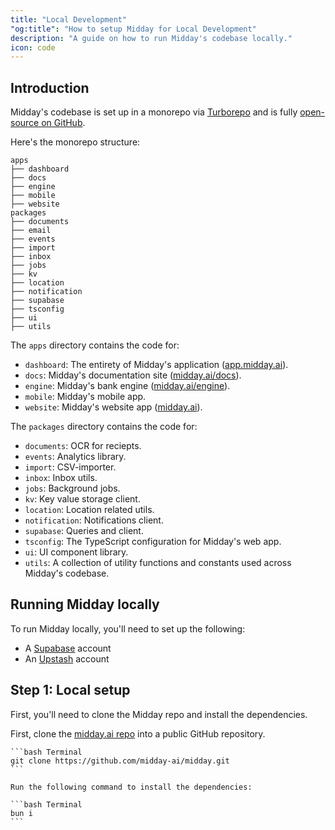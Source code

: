 ```yaml
---
title: "Local Development"
"og:title": "How to setup Midday for Local Development"
description: "A guide on how to run Midday's codebase locally."
icon: code
---
```


###

## Introduction

Midday's codebase is set up in a monorepo via [Turborepo](https://turbo.build/repo) and is fully [open-source on GitHub](https://git.new/midday).

Here's the monorepo structure:

```
apps
├── dashboard
├── docs
├── engine
├── mobile
├── website
packages
├── documents
├── email
├── events
├── import
├── inbox
├── jobs
├── kv
├── location
├── notification
├── supabase
├── tsconfig
├── ui
├── utils
```

The `apps` directory contains the code for:

- `dashboard`: The entirety of Midday's application ([app.midday.ai](https://app.midday.ai)).
- `docs`: Midday's documentation site ([midday.ai/docs](https://midday.ai/docs)).
- `engine`: Midday's bank engine ([midday.ai/engine](https://midday.ai/engine)).
- `mobile`: Midday's mobile app.
- `website`: Midday's website app ([midday.ai](https://midday.ai)).

The `packages` directory contains the code for:

- `documents`: OCR for reciepts.
- `events`: Analytics library.
- `import`: CSV-importer.
- `inbox`: Inbox utils.
- `jobs`: Background jobs.
- `kv`: Key value storage client.
- `location`: Location related utils.
- `notification`: Notifications client.
- `supabase`: Queries and client.
- `tsconfig`: The TypeScript configuration for Midday's web app.
- `ui`: UI component library.
- `utils`: A collection of utility functions and constants used across Midday's codebase.

## Running Midday locally

To run Midday locally, you'll need to set up the following:

- A [Supabase](https://supabase.com/) account
- An [Upstash](https://upstash.com/) account

## Step 1: Local setup

First, you'll need to clone the Midday repo and install the dependencies.

<Steps>

  <Step title="Clone the repo">

First, clone the [midday.ai repo](https://d.to/github) into a public GitHub repository.

    ```bash Terminal
    git clone https://github.com/midday-ai/midday.git
    ```

  </Step>

  <Step title="Install dependencies">

    Run the following command to install the dependencies:

    ```bash Terminal
    bun i
    ```

  </Step>

</Steps>
